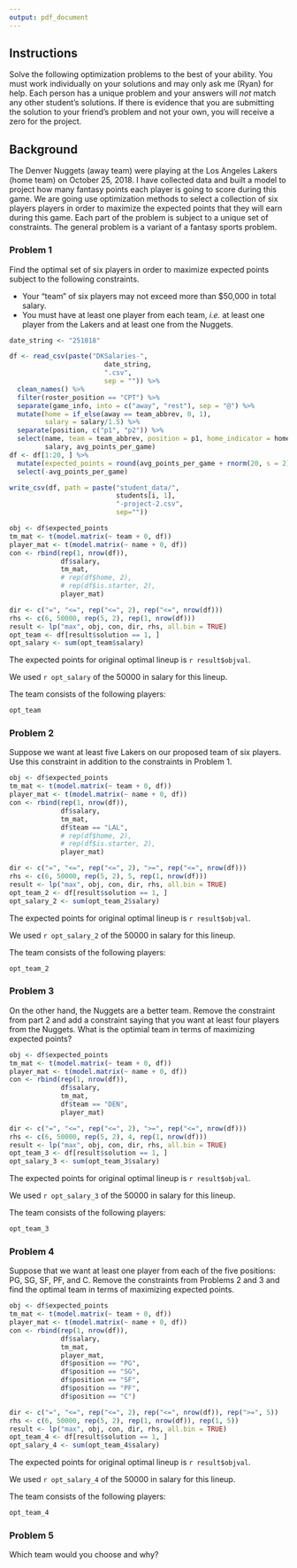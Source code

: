 ```yaml
---
output: pdf_document
---
```


## Instructions
Solve the following optimization problems to the best of your ability. You must
work individually on your solutions and may only ask me (Ryan) for help. Each
person has a unique problem and your answers will *not* match any other 
student's solutions. If there is evidence that you are submitting the solution
to your friend's problem and not your own, you will receive a zero for the 
project. 

## Background
The Denver Nuggets (away team) were playing at the Los Angeles Lakers (home 
team) on October 25, 2018. I have collected data and built a model to project
how many fantasy points each player is going to score during this game. We 
are going use optimization methods to select a collection of six players 
players in order to maximize the expected points that they will earn during
this game. Each part of the problem is subject to a unique set of 
constraints. The general problem is a variant of a fantasy sports problem. 

### Problem 1
Find the optimal set of six players in order to maximize expected points 
subject to the following constraints.

* Your "team" of six players may not exceed more than \$50,000 in total 
salary. 
* You must have at least one player from each team, *i.e.* at least one 
player from the Lakers and at least one from the Nuggets. 

```r
date_string <- "251018"

df <- read_csv(paste("DKSalaries-",
                        date_string,
                        ".csv",
                        sep = "")) %>%
  clean_names() %>%
  filter(roster_position == "CPT") %>%
  separate(game_info, into = c("away", "rest"), sep = "@") %>%
  mutate(home = if_else(away == team_abbrev, 0, 1),
         salary = salary/1.5) %>%
  separate(position, c("p1", "p2")) %>%
  select(name, team = team_abbrev, position = p1, home_indicator = home,
         salary, avg_points_per_game) 
df <- df[1:20, ] %>%
  mutate(expected_points = round(avg_points_per_game + rnorm(20, s = 2))) %>%
  select(-avg_points_per_game)

write_csv(df, path = paste("student_data/", 
                           students[i, 1], 
                           "-project-2.csv", 
                           sep=""))
```


```r
obj <- df$expected_points
tm_mat <- t(model.matrix(~ team + 0, df))
player_mat <- t(model.matrix(~ name + 0, df))
con <- rbind(rep(1, nrow(df)),
             df$salary,
             tm_mat,
             # rep(df$home, 2),
             # rep(df$is.starter, 2),
             player_mat)

dir <- c("=", "<=", rep("<=", 2), rep("<=", nrow(df)))
rhs <- c(6, 50000, rep(5, 2), rep(1, nrow(df)))
result <- lp("max", obj, con, dir, rhs, all.bin = TRUE)
opt_team <- df[result$solution == 1, ]
opt_salary <- sum(opt_team$salary)
```

The expected points for original optimal lineup is `r result$objval`. 

We used `r opt_salary` of the 50000 in salary for this lineup. 

The team consists of the following players:
```r
opt_team
```

### Problem 2

Suppose we want at least five Lakers on our proposed team of six players. Use 
this constraint in addition to the constraints in Problem 1. 

```r
obj <- df$expected_points
tm_mat <- t(model.matrix(~ team + 0, df))
player_mat <- t(model.matrix(~ name + 0, df))
con <- rbind(rep(1, nrow(df)),
             df$salary,
             tm_mat,
             df$team == "LAL",
             # rep(df$home, 2),
             # rep(df$is.starter, 2),
             player_mat)

dir <- c("=", "<=", rep("<=", 2), ">=", rep("<=", nrow(df)))
rhs <- c(6, 50000, rep(5, 2), 5, rep(1, nrow(df)))
result <- lp("max", obj, con, dir, rhs, all.bin = TRUE)
opt_team_2 <- df[result$solution == 1, ]
opt_salary_2 <- sum(opt_team_2$salary)
```

The expected points for original optimal lineup is `r result$objval`. 

We used `r opt_salary_2` of the 50000 in salary for this lineup. 

The team consists of the following players:
```r
opt_team_2
```

### Problem 3

On the other hand, the Nuggets are a better team. Remove the constraint from
part 2 and add a constraint saying that you want at least four players from 
the Nuggets. What is the optimial team in terms of maximizing expected points?

```r
obj <- df$expected_points
tm_mat <- t(model.matrix(~ team + 0, df))
player_mat <- t(model.matrix(~ name + 0, df))
con <- rbind(rep(1, nrow(df)),
             df$salary,
             tm_mat,
             df$team == "DEN",
             player_mat)

dir <- c("=", "<=", rep("<=", 2), ">=", rep("<=", nrow(df)))
rhs <- c(6, 50000, rep(5, 2), 4, rep(1, nrow(df)))
result <- lp("max", obj, con, dir, rhs, all.bin = TRUE)
opt_team_3 <- df[result$solution == 1, ]
opt_salary_3 <- sum(opt_team_3$salary)
```

The expected points for original optimal lineup is `r result$objval`. 

We used `r opt_salary_3` of the 50000 in salary for this lineup. 

The team consists of the following players:
```r
opt_team_3
```


### Problem 4

Suppose that we want at least one player from each of the five positions: PG, 
SG, SF, PF, and C. Remove the constraints from Problems 2 and 3 and find the 
optimal team in terms of maximizing expected points.

```r
obj <- df$expected_points
tm_mat <- t(model.matrix(~ team + 0, df))
player_mat <- t(model.matrix(~ name + 0, df))
con <- rbind(rep(1, nrow(df)),
             df$salary,
             tm_mat,
             player_mat,
             df$position == "PG",
             df$position == "SG",
             df$position == "SF",
             df$position == "PF",
             df$position == "C")

dir <- c("=", "<=", rep("<=", 2), rep("<=", nrow(df)), rep(">=", 5))
rhs <- c(6, 50000, rep(5, 2), rep(1, nrow(df)), rep(1, 5))
result <- lp("max", obj, con, dir, rhs, all.bin = TRUE)
opt_team_4 <- df[result$solution == 1, ]
opt_salary_4 <- sum(opt_team_4$salary)
```

The expected points for original optimal lineup is `r result$objval`. 

We used `r opt_salary_4` of the 50000 in salary for this lineup. 

The team consists of the following players:
```r
opt_team_4
```

### Problem 5

Which team would you choose and why? 